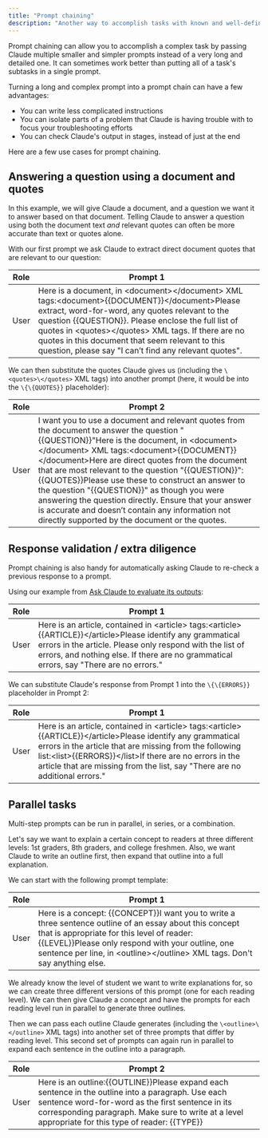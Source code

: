 ```yaml
---
title: "Prompt chaining"
description: "Another way to accomplish tasks with known and well-defined subtasks is to feed Claude's response to a prompt into the input for another prompt. This technique is called prompt chaining."
---
```


Prompt chaining can allow you to accomplish a complex task by passing Claude multiple smaller and simpler prompts instead of a very long and detailed one. It can sometimes work better than putting all of a task's subtasks in a single prompt.

Turning a long and complex prompt into a prompt chain can have a few advantages:

* You can write less complicated instructions
* You can isolate parts of a problem that Claude is having trouble with to focus your troubleshooting efforts
* You can check Claude's output in stages, instead of just at the end

Here are a few use cases for prompt chaining.

## Answering a question using a document and quotes

In this example, we will give Claude a document, and a question we want it to answer based on that document. Telling Claude to answer a question using both the document text _and_ relevant quotes can often be more accurate than text or quotes alone.

With our first prompt we ask Claude to extract direct document quotes that are relevant to our question:

| Role | Prompt 1                                                                                                                                                                                                                                                                                                                                                                  |
| ---- | ------------------------------------------------------------------------------------------------------------------------------------------------------------------------------------------------------------------------------------------------------------------------------------------------------------------------------------------------------------------------- |
| User | Here is a document, in \<document>\</document> XML tags:\<document>\{\{DOCUMENT}}\</document>Please extract, word-for-word, any quotes relevant to the question \{\{QUESTION}}. Please enclose the full list of quotes in \<quotes>\</quotes> XML tags. If there are no quotes in this document that seem relevant to this question, please say "I can’t find any relevant quotes". |

We can then substitute the quotes Claude gives us (including the `\<quotes>\</quotes>` XML tags) into another prompt (here, it would be into the `\{\{QUOTES}}` placeholder):

| Role | Prompt 2                                                                                                                                                                                                                                                                                                                                                                                                                                                                                                                                                            |
| ---- | ------------------------------------------------------------------------------------------------------------------------------------------------------------------------------------------------------------------------------------------------------------------------------------------------------------------------------------------------------------------------------------------------------------------------------------------------------------------------------------------------------------------------------------------------------------------- |
| User | I want you to use a document and relevant quotes from the document to answer the question "\{\{QUESTION}}"Here is the document, in \<document>\</document> XML tags:\<document>\{\{DOCUMENT}}\</document>Here are direct quotes from the document that are most relevant to the question "\{\{QUESTION}}": \{\{QUOTES}}Please use these to construct an answer to the question "\{\{QUESTION}}" as though you were answering the question directly. Ensure that your answer is accurate and doesn’t contain any information not directly supported by the document or the quotes. |

## Response validation / extra diligence

Prompt chaining is also handy for automatically asking Claude to re-check a previous response to a prompt.

Using our example from [Ask Claude to evaluate its outputs](/claude/docs/optimizing-your-prompt#bonus-ask-claude-to-evaluate-its-outputs):

| Role | Prompt 1                                                                                                                                                                                                                                                           |
| ---- | ------------------------------------------------------------------------------------------------------------------------------------------------------------------------------------------------------------------------------------------------------------------ |
| User | Here is an article, contained in \<article> tags:\<article>\{\{ARTICLE}}\</article>Please identify any grammatical errors in the article. Please only respond with the list of errors, and nothing else. If there are no grammatical errors, say "There are no errors." |

We can substitute Claude's response from Prompt 1 into the `\{\{ERRORS}}` placeholder in Prompt 2:

| Role | Prompt 1                                                                                                                                                                                                                                                                                                        |
| ---- | --------------------------------------------------------------------------------------------------------------------------------------------------------------------------------------------------------------------------------------------------------------------------------------------------------------- |
| User | Here is an article, contained in \<article> tags:\<article>\{\{ARTICLE}}\</article>Please identify any grammatical errors in the article that are missing from the following list:\<list>\{\{ERRORS}}\</list>If there are no errors in the article that are missing from the list, say "There are no additional errors." |

## Parallel tasks

Multi-step prompts can be run in parallel, in series, or a combination.

Let's say we want to explain a certain concept to readers at three different levels: 1st graders, 8th graders, and college freshmen. Also, we want Claude to write an outline first, then expand that outline into a full explanation.

We can start with the following prompt template:

| Role | Prompt 1                                                                                                                                                                                                                                                                                 |
| ---- | ---------------------------------------------------------------------------------------------------------------------------------------------------------------------------------------------------------------------------------------------------------------------------------------- |
| User | Here is a concept: \{\{CONCEPT}}I want you to write a three sentence outline of an essay about this concept that is appropriate for this level of reader: \{\{LEVEL}}Please only respond with your outline, one sentence per line, in \<outline>\</outline> XML tags. Don't say anything else. |

We already know the level of student we want to write explanations for, so we can create three different versions of this prompt (one for each reading level). We can then give Claude a concept and have the prompts for each reading level run in parallel to generate three outlines.

Then we can pass each outline Claude generates (including the `\<outline>\</outline>` XML tags) into another set of three prompts that differ by reading level. This second set of prompts can again run in parallel to expand each sentence in the outline into a paragraph.

| Role | Prompt 2                                                                                                                                                                                                                                                     |
| ---- | ------------------------------------------------------------------------------------------------------------------------------------------------------------------------------------------------------------------------------------------------------------ |
| User | Here is an outline:\{\{OUTLINE}}Please expand each sentence in the outline into a paragraph. Use each sentence word-for-word as the first sentence in its corresponding paragraph. Make sure to write at a level appropriate for this type of reader: \{\{TYPE}} |